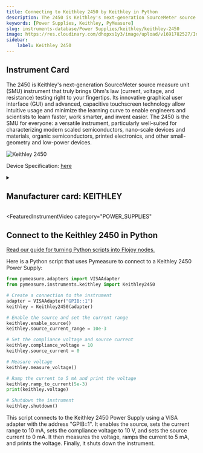 ```yaml
---
title: Connecting to Keithley 2450 by Keithley in Python
description: The 2450 is Keithley's next-generation SourceMeter source measure unit (SMU) instrument that truly brings Ohm's law (current, voltage, and resistance) testing right to your fingertips. Its innovative graphical user interface (GUI) and advanced, capacitive touchscreen technology allow intuitive usage and minimize the learning curve to enable engineers and scientists to learn faster, work smarter, and invent easier. The 2450 is the SMU for everyone, a versatile instrument, particularly well-suited for characterizing modern scaled semiconductors, nano-scale devices and materials, organic semiconductors, printed electronics, and other small-geometry and low-power devices.
keywords: [Power Supplies, Keithley, PyMeasure] 
slug: instruments-database/Power Supplies/keithley/keithley-2450 
image: https://res.cloudinary.com/dhopxs1y3/image/upload/v1691782527/Instruments/Power%20Supplies/Keithley-2450/Keithley-2450.png
sidebar:
    label: Keithley 2450 
---
```



## Instrument Card

The 2450 is Keithley's next-generation SourceMeter source measure unit (SMU) instrument that truly brings Ohm's law (current, voltage, and resistance) testing right to your fingertips. Its innovative graphical user interface (GUI) and advanced, capacitive touchscreen technology allow intuitive usage and minimize the learning curve to enable engineers and scientists to learn faster, work smarter, and invent easier. The 2450 is the SMU for everyone: a versatile instrument, particularly well-suited for characterizing modern scaled semiconductors, nano-scale devices and materials, organic semiconductors, printed electronics, and other small-geometry and low-power devices.

![Keithley 2450](https://res.cloudinary.com/dhopxs1y3/image/upload/v1691782527/Instruments/Power%20Supplies/Keithley-2450/Keithley-2450.png)

Device Specification: [here](https://www.testequipmenthq.com/datasheets/KEITHLEY-2450-Datasheet.pdf)

<details style={{ marginTop: "15px"}}>
<summary><h2 style={{display:'inline'}}>Manufacturer card: KEITHLEY</h2></summary>

![KEITHLEY](https://res.cloudinary.com/dhopxs1y3/image/upload/v1692806202/Instruments/Vendor%20Logos/Keithley.png)

Keithley Instruments is a measurement and instrument company headquartered in Solon, Ohio, that develops, manufactures, markets, and sells data acquisition products, as well as complete systems for high-volume production and assembly testing.

- Headquarters: Cleveland, Ohio, United States
- Yearly Revenue (millions, USD): 110.6
- Vendor Website: [here](https://www.tek.com/en)

</details>


<FeaturedInstrumentVideo
  category="POWER_SUPPLIES"
></FeaturedInstrumentVideo>

## Connect to the Keithley 2450 in Python

[Read our guide for turning Python scripts into Flojoy nodes.](https://docs.flojoy.ai/contribution/blocks/custom-flojoy-block/)



<Tabs>
<TabItem value="Flojoy" label="Flojoy" className="flojoy-instrument-tabs">

<SectionsCard category="POWER_SUPPLIES" manufacturer="Keithley"></SectionsCard>

</TabItem>
<TabItem value="PyMeasure" label="PyMeasure">

Here is a Python script that uses Pymeasure to connect to a Keithley 2450 Power Supply:

```python
from pymeasure.adapters import VISAAdapter
from pymeasure.instruments.keithley import Keithley2450

# Create a connection to the instrument
adapter = VISAAdapter("GPIB::1")
keithley = Keithley2450(adapter)

# Enable the source and set the current range
keithley.enable_source()
keithley.source_current_range = 10e-3

# Set the compliance voltage and source current
keithley.compliance_voltage = 10
keithley.source_current = 0

# Measure voltage
keithley.measure_voltage()

# Ramp the current to 5 mA and print the voltage
keithley.ramp_to_current(5e-3)
print(keithley.voltage)

# Shutdown the instrument
keithley.shutdown()
```

This script connects to the Keithley 2450 Power Supply using a VISA adapter with the address "GPIB::1". It enables the source, sets the current range to 10 mA, sets the compliance voltage to 10 V, and sets the source current to 0 mA. It then measures the voltage, ramps the current to 5 mA, and prints the voltage. Finally, it shuts down the instrument.

</TabItem>
</Tabs>